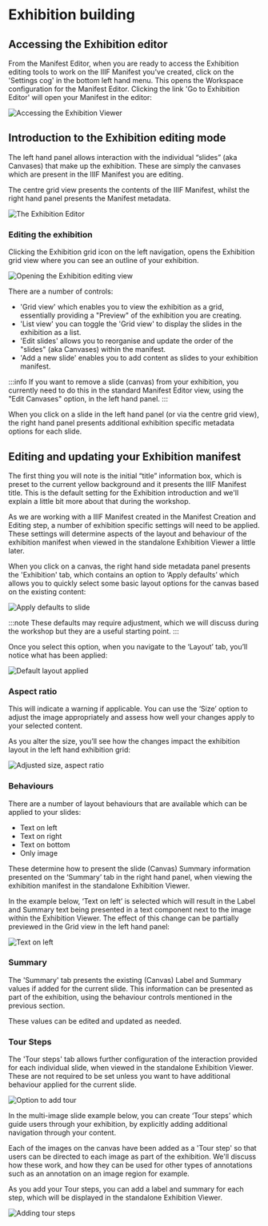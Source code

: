 
# Exhibition building

## Accessing the Exhibition editor

From the Manifest Editor, when you are ready to access the Exhibition editing tools to work on the IIIF Manifest you've created, click on the 'Settings cog' in the bottom left hand menu. This opens the Workspace configuration for the Manifest Editor. Clicking the link 'Go to Exhibition Editor' will open your Manifest in the editor:

![Accessing the Exhibition Viewer](https://digirati-workshops.pages.dev/accessing-exhibition-editor.png)

<DelftViewerEmbed manifest="https://heritage.tudelft.nl/iiif/manifests/irrigation-knowledge/manifest.json" />

## Introduction to the Exhibition editing mode

The left hand panel allows interaction with the individual “slides” (aka Canvases) that make up the exhibition. These are simply the canvases which are present in the IIIF Manifest you are editing.

The centre grid view presents the contents of the IIIF Manifest, whilst the right hand panel presents the Manifest metadata.

![The Exhibition Editor](https://digirati-workshops.pages.dev/exhibition-editing-canvas-controls-step0.PNG)

### Editing the exhibition

Clicking the Exhibition grid icon on the left navigation, opens the Exhibition grid view where you can see an outline of your exhibition.

![Opening the Exhibition editing view](https://digirati-workshops.pages.dev/exhibition-editing-canvas-controls-step1.PNG)

There are a number of controls:

- 'Grid view' which enables you to view the exhibition as a grid, essentially providing a "Preview" of the exhibition you are creating.
- 'List view' you can toggle the 'Grid view' to display the slides in the exhibition as a list.
- 'Edit slides' allows you to reorganise and update the order of the "slides" (aka Canvases) within the manifest.
- 'Add a new slide' enables you to add content as slides to your exhibition manifest.

:::info
If you want to remove a slide (canvas) from your exhibition, you currently need to do this in the standard Manifest Editor view, using the "Edit Canvases" option, in the left hand panel.
:::

When you click on a slide in the left hand panel (or via the centre grid view), the right hand panel presents additional exhibition specific metadata options for each slide.

## Editing and updating your Exhibition manifest

The first thing you will note is the initial “title” information box, which is preset to the current yellow background and it presents the IIIF Manifest title. This is the default setting for the Exhibition introduction and we'll explain a little bit more about that during the workshop.

As we are working with a IIIF Manifest created in the Manifest Creation and Editing step, a number of exhibition specific settings will need to be applied. These settings will determine aspects of the layout and behaviour of the exhibition manifest when viewed in the standalone Exhibition Viewer a little later.

When you click on a canvas, the right hand side metadata panel presents the 'Exhibition' tab, which contains an option to ‘Apply defaults’ which allows you to quickly select some basic layout options for the canvas based on the existing content:

![Apply defaults to slide](https://digirati-workshops.pages.dev/exhibition-editing-canvas-controls-step2.PNG)

:::note
These defaults may require adjustment, which we will discuss during the workshop but they are a useful starting point.
:::

Once you select this option, when you navigate to the ‘Layout’ tab, you’ll notice what has been applied:

![Default layout applied](https://digirati-workshops.pages.dev/exhibition-editing-canvas-controls-step3.PNG)

### Aspect ratio

This will indicate a warning if applicable. You can use the ‘Size’ option to adjust the image appropriately and assess how well your changes apply to your selected content.

As you alter the size, you’ll see how the changes impact the exhibition layout in the left hand exhibition grid:

![Adjusted size, aspect ratio](https://digirati-workshops.pages.dev/exhibition-editing-canvas-controls-step4.PNG)

### Behaviours

There are a number of layout behaviours that are available which can be applied to your slides:

- Text on left
- Text on right
- Text on bottom
- Only image

These determine how to present the slide (Canvas) Summary information presented on the ‘Summary’ tab in the right hand panel, when viewing the exhibition manifest in the standalone Exhibition Viewer.

In the example below, ‘Text on left’ is selected which will result in the Label and Summary text being presented in a text component next to the image within the Exhibition Viewer. The effect of this change can be partially previewed in the Grid view in the left hand panel:

![Text on left](https://digirati-workshops.pages.dev/exhibition-editing-canvas-controls-step5.PNG)

### Summary

The 'Summary' tab presents the existing (Canvas) Label and Summary values if added for the current slide. This information can be presented as part of the exhibition, using the behaviour controls mentioned in the previous section.

These values can be edited and updated as needed.

### Tour Steps

The 'Tour steps' tab allows further configuration of the interaction provided for each individual slide, when viewed in the standalone Exhibition Viewer. These are not required to be set unless you want to have additional behaviour applied for the current slide.

![Option to add tour](https://digirati-workshops.pages.dev/exhibition-editing-canvas-controls-step6.PNG)

In the multi-image slide example below, you can create ‘Tour steps’ which guide users through your exhibition, by explicitly adding additional navigation through your content.

Each of the images on the canvas have been added as a 'Tour step' so that users can be directed to each image as part of the exhibition. We'll discuss how these work, and how they can be used for other types of annotations such as an annotation on an image region for example.

As you add your Tour steps, you can add a label and summary for each step, which will be displayed in the standalone Exhibition Viewer.

![Adding tour steps](https://digirati-workshops.pages.dev/exhibition-editing-canvas-controls-step7.PNG)
